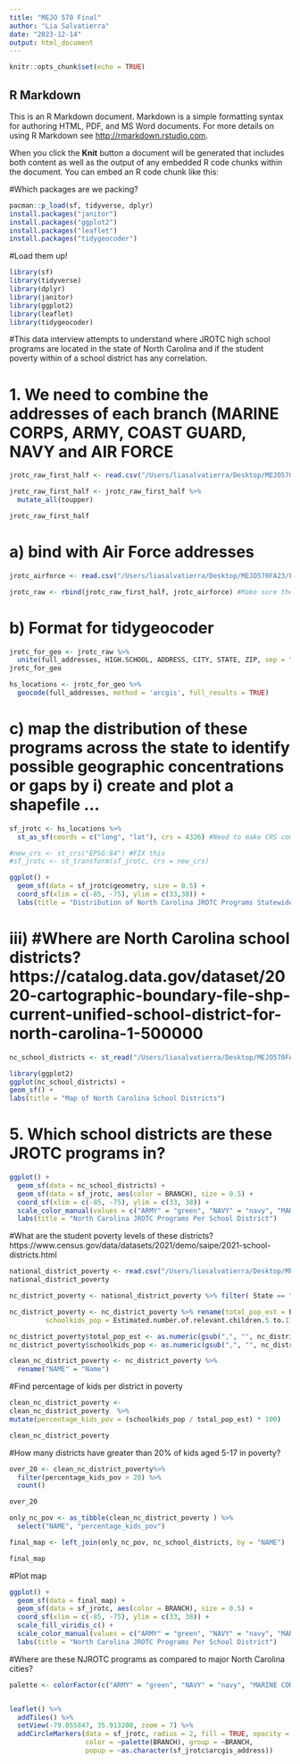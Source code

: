 ```yaml
---
title: "MEJO 570 Final"
author: "Lia Salvatierra"
date: "2023-12-14"
output: html_document
---
```

```r
knitr::opts_chunk$set(echo = TRUE)
```
## R Markdown
This is an R Markdown document. Markdown is a simple formatting syntax for authoring HTML, PDF, and MS Word documents. For more details on using R Markdown see <http://rmarkdown.rstudio.com>.

When you click the **Knit** button a document will be generated that includes both content as well as the output of any embedded R code chunks within the document. You can embed an R code chunk like this:

#Which packages are we packing? 
```r
pacman::p_load(sf, tidyverse, dplyr)
install.packages("janitor")
install.packages("ggplot2")
install.packages("leaflet")
install.packages("tidygeocoder")
```

#Load them up!
```r
library(sf)
library(tidyverse)
library(dplyr)
library(janitor)
library(ggplot2)
library(leaflet)
library(tidygeocoder)
```

#This data interview attempts to understand where JROTC high school programs are located in the state of North Carolina and if the student poverty within of a school district has any correlation.

# 1. We need to combine the addresses of each branch (MARINE CORPS, ARMY, COAST GUARD, NAVY and AIR FORCE

```r
jrotc_raw_first_half <- read.csv("/Users/liasalvatierra/Desktop/MEJO570FA23/FINAL/jrotc_labels_edited.csv")

jrotc_raw_first_half <- jrotc_raw_first_half %>%
  mutate_all(toupper)

jrotc_raw_first_half
```
# a) bind with Air Force addresses 
```r
jrotc_airforce <- read.csv("/Users/liasalvatierra/Desktop/MEJO570FA23/FINAL/jrotc_airforce.csv")

jrotc_raw <- rbind(jrotc_raw_first_half, jrotc_airforce) #Make sure the columns have the same names
```
# b) Format for tidygeocoder

```r
jrotc_for_geo <- jrotc_raw %>%
  unite(full_addresses, HIGH.SCHOOL, ADDRESS, CITY, STATE, ZIP, sep = ",")
jrotc_for_geo 
```

```r
hs_locations <- jrotc_for_geo %>%
  geocode(full_addresses, method = 'arcgis', full_results = TRUE)
```
# c) map the distribution of these programs across the state to identify possible geographic concentrations or gaps by i) create and plot a shapefile ...

```r
sf_jrotc <- hs_locations %>%
  st_as_sf(coords = c("long", "lat"), crs = 4326) #Need to make CRS compatible for later calculation 

#new_crs <- st_crs("EPSG:84") #FIX this 
#sf_jrotc <- st_transform(sf_jrotc, crs = new_crs)

ggplot() +
  geom_sf(data = sf_jrotc$geometry, size = 0.5) + 
  coord_sf(xlim = c(-85, -75), ylim = c(33,38)) +
  labs(title = "Distribution of North Carolina JROTC Programs Statewide")
```
# iii) #Where are North Carolina school districts? https://catalog.data.gov/dataset/2020-cartographic-boundary-file-shp-current-unified-school-district-for-north-carolina-1-500000

```r
nc_school_districts <- st_read("/Users/liasalvatierra/Desktop/MEJO570FA23/FINAL/nc_school_district_shp/cb_2020_37_unsd_500k.shp")

library(ggplot2)
ggplot(nc_school_districts) +
geom_sf() + 
labs(title = "Map of North Carolina School Districts")
```
# 5. Which school districts are these JROTC programs in? 
```r
ggplot() +
  geom_sf(data = nc_school_districts) +
  geom_sf(data = sf_jrotc, aes(color = BRANCH), size = 0.5) +
  coord_sf(xlim = c(-85, -75), ylim = c(33, 38)) +
  scale_color_manual(values = c("ARMY" = "green", "NAVY" = "navy", "MARINE CORPS" = "blue", "COAST GUARD" = "red")) + 
  labs(title = "North Carolina JROTC Programs Per School District")
```
#What are the student poverty levels of these districts? https://www.census.gov/data/datasets/2021/demo/saipe/2021-school-districts.html

```r
national_district_poverty <- read.csv("/Users/liasalvatierra/Desktop/MEJO570FA23/FINAL/ussd21.csv")
national_district_poverty

nc_district_poverty <- national_district_poverty %>% filter( State == "NC")

nc_district_poverty <- nc_district_poverty %>% rename(total_pop_est = Estimated.Population.5.17, 
         schoolkids_pop = Estimated.number.of.relevant.children.5.to.17.years.old.in.poverty.who.are.related.to.the.householder)

nc_district_poverty$total_pop_est <- as.numeric(gsub(",", "", nc_district_poverty$total_pop_est))
nc_district_poverty$schoolkids_pop <- as.numeric(gsub(",", "", nc_district_poverty$schoolkids_pop))

clean_nc_district_poverty <- nc_district_poverty %>%
  rename("NAME" = "Name")   
```
#Find percentage of kids per district in poverty 
```r

clean_nc_district_poverty <-
clean_nc_district_poverty  %>%
mutate(percentage_kids_pov = (schoolkids_pop / total_pop_est) * 100)

clean_nc_district_poverty
```

#How many districts have greater than 20% of kids aged 5-17 in poverty? 
```r
over_20 <- clean_nc_district_poverty%>%
  filter(percentage_kids_pov > 20) %>%
  count()

over_20
```


```r

only_nc_pov <- as_tibble(clean_nc_district_poverty ) %>%
  select("NAME", "percentage_kids_pov")

final_map <- left_join(only_nc_pov, nc_school_districts, by = "NAME")

final_map

```

#Plot map
```r
ggplot() +
  geom_sf(data = final_map) +
  geom_sf(data = sf_jrotc, aes(color = BRANCH), size = 0.5) +
  coord_sf(xlim = c(-85, -75), ylim = c(33, 38)) +
  scale_fill_viridis_c() + 
  scale_color_manual(values = c("ARMY" = "green", "NAVY" = "navy", "MARINE CORPS" = "blue", "COAST GUARD" = "red")) + 
  labs(title = "North Carolina JROTC Programs Per School District")

```
#Where are these NJROTC programs as compared to major North Carolina cities? 
```r
palette <- colorFactor(c("ARMY" = "green", "NAVY" = "navy", "MARINE CORPS"= "blue", "COAST GUARD" = "red"), domain = sf_jrotc$BRANCH)


leaflet() %>%
  addTiles() %>%
  setView(-79.055847, 35.913200, zoom = 7) %>% 
  addCircleMarkers(data = sf_jrotc, radius = 2, fill = TRUE, opacity = 1, fillOpacity = 1,
                   color = ~palette(BRANCH), group = ~BRANCH, 
                   popup = ~as.character(sf_jrotc$arcgis_address))
```


